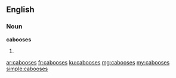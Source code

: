 ==English==

===Noun===
'''cabooses'''

# {{plural of|caboose}}

[[ar:cabooses]]
[[fr:cabooses]]
[[ku:cabooses]]
[[mg:cabooses]]
[[my:cabooses]]
[[simple:cabooses]]